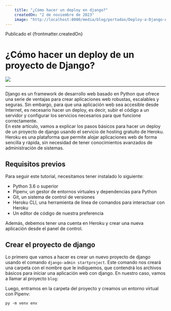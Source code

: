 ---
    title: "¿Cómo hacer un deploy en django?"
    createdOn: "2 de noviembre de 2023"
    image: "http://localhost:8000/media/blog/portadas/Deploy-a-Django-App-With-Nginx--Gunicorn--HTTPS_Watermarked.webp"
---
<span id="date">Publicado el {frontmatter.createdOn}</span>
# ¿Cómo hacer un deploy de un proyecto de Django?
<img src={frontmatter.image} class="h-96 mx-auto" />

<hr class="my-12" />

Django es un framework de desarrollo web basado en Python que ofrece una serie de ventajas para crear aplicaciones web robustas, escalables y seguras. Sin embargo, para que una aplicación web sea accesible desde Internet, es necesario hacer un deploy, es decir, subir el código a un servidor y configurar los servicios necesarios para que funcione correctamente. <br />
En este artículo, vamos a explicar los pasos básicos para hacer un deploy de un proyecto de django usando el servicio de hosting gratuito de Heroku. Heroku es una plataforma que permite alojar aplicaciones web de forma sencilla y rápida, sin necesidad de tener conocimientos avanzados de administración de sistemas.

## Requisitos previos

Para seguir este tutorial, necesitamos tener instalado lo siguiente:
- Python 3.6 o superior
- Pipenv, un gestor de entornos virtuales y dependencias para Python
- Git, un sistema de control de versiones
- Heroku CLI, una herramienta de línea de comandos para interactuar con Heroku
- Un editor de código de nuestra preferencia

Además, debemos tener una cuenta en Heroku y crear una nueva aplicación desde el panel de control.
## Crear el proyecto de django

Lo primero que vamos a hacer es crear un nuevo proyecto de django usando el comando `django-admin startproject`. Este comando nos creará una carpeta con el nombre que le indiquemos, que contendrá los archivos básicos para iniciar una aplicación web con django. En nuestro caso, vamos a llamar al proyecto `blog`:

Luego, entramos en la carpeta del proyecto y creamos un entorno virtual con Pipenv:

<div class="mockup-code">
  <pre data-prefix="$"><code>py -m venv env</code></pre>
</div>